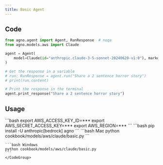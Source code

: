 ```yaml
---
title: Basic Agent
---
```


## Code

```python cookbook/models/aws/claude/basic.py
from agno.agent import Agent, RunResponse  # noqa
from agno.models.aws import Claude

agent = Agent(
    model=Claude(id="anthropic.claude-3-5-sonnet-20240620-v1:0"), markdown=True
)

# Get the response in a variable
# run: RunResponse = agent.run("Share a 2 sentence horror story")
# print(run.content)

# Print the response in the terminal
agent.print_response("Share a 2 sentence horror story")
```

## Usage

<Steps>
  <Snippet file="create-venv-step.mdx" />

  <Step title="Set your AWS Credentials">
    ```bash
    export AWS_ACCESS_KEY_ID=***
    export AWS_SECRET_ACCESS_KEY=***
    export AWS_REGION=***
    ```
  </Step>

  <Step title="Install libraries">
    ```bash
    pip install -U anthropic[bedrock] agno
    ```
  </Step>

  <Step title="Run Agent">
    <CodeGroup>
    ```bash Mac
    python cookbook/models/aws/claude/basic.py
    ```

    ```bash Windows
    python cookbook/models/aws/claude/basic.py
    ```
    </CodeGroup>
  </Step>
</Steps>